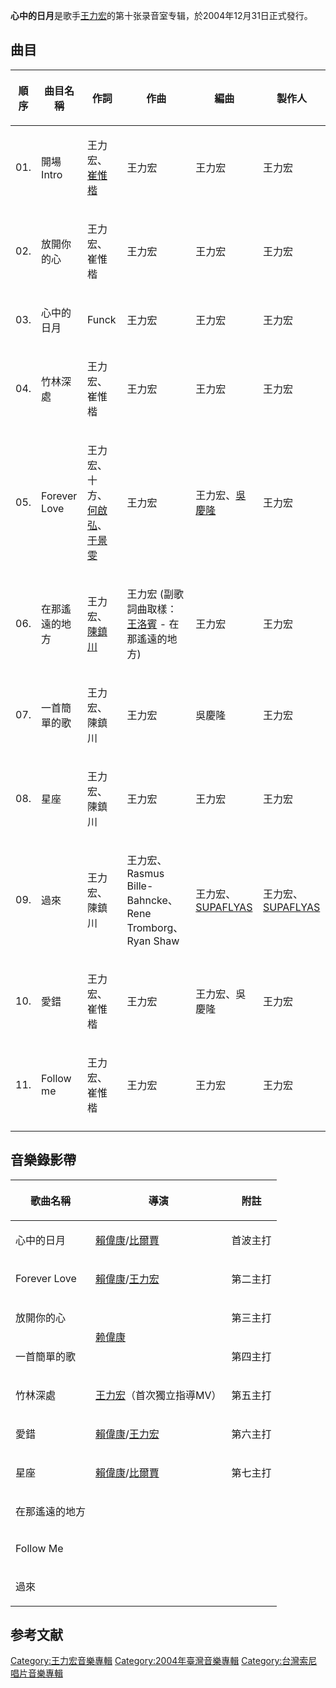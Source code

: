 {{Infobox Album
|Name = '''心中的日月'''
|Type = 專輯
|Artist = 王力宏
|Cover = wanglihong_xinzhongderiyue.jpg
|Recorded = 
|Released = 2004年12月31日<ref name=five>{{cite web|title=心中的日月|url=http://www.5music.com.tw/CDList-C.asp?cdno=425495679684|publisher=五大唱片|language=zh-tw|access-date=2012-06-22|archive-date=2020-07-17|archive-url=https://web.archive.org/web/20200717222708/http://www.5music.com.tw/CDList-C.asp?cdno=425495679684|dead-url=no}}</ref> 
|Genre = [[華語流行|華語流行]]
|Label = [[台湾索尼音乐娱乐|台湾索尼音乐娱乐]]<ref name=five /> 
|Number =
|Length =
|Producer = 
|Reviews =
|Last album = [[HEAR_MY_VOICE|HEAR MY VOICE]]<br/>(2004年)
|This album = '''心中的日月'''<br/> (2004年)
|Next album = [[蓋世英雄|蓋世英雄]]<br/>(2005年)
}}
'''心中的日月'''是歌手[[王力宏|王力宏]]的第十张录音室专辑，於2004年12月31日正式發行。

==曲目==

{| class="wikitable"
! 順序
! 曲目名稱
! 作詞
! 作曲
! 編曲
! 製作人
|-
| 01.
| 開場Intro
| 王力宏、[[崔惟楷|崔惟楷]]
| 王力宏
| 王力宏
| 王力宏
|-
| 02.
| 放開你的心
| 王力宏、崔惟楷
| 王力宏
| 王力宏
| 王力宏
|-
| 03.
| 心中的日月
| Funck
| 王力宏
| 王力宏
| 王力宏
|-
| 04.
| 竹林深處
| 王力宏、崔惟楷
| 王力宏
| 王力宏
| 王力宏
|-
| 05.
| Forever Love
| 王力宏、十方、[[何啟弘|何啟弘]]、[[于景雯|于景雯]]
| 王力宏
| 王力宏、[[吳慶隆|吳慶隆]]
| 王力宏
|-
| 06.
| 在那遙遠的地方
| 王力宏、[[陳鎮川|陳鎮川]]
| 王力宏 (副歌詞曲取樣：[[王洛賓|王洛賓]] - 在那遙遠的地方)
| 王力宏
| 王力宏
|-
| 07.
| 一首簡單的歌 
| 王力宏、陳鎮川
| 王力宏
| 吳慶隆
| 王力宏
|-
| 08.
| 星座 
| 王力宏、陳鎮川
| 王力宏
| 王力宏
| 王力宏
|-
| 09.
| 過來
| 王力宏、陳鎮川
| 王力宏、Rasmus Bille-Bahncke、Rene Tromborg、Ryan Shaw
| 王力宏、[[SUPAFLYAS|SUPAFLYAS]]
| 王力宏、[[SUPAFLYAS|SUPAFLYAS]]
|-
| 10.
| 愛錯  
| 王力宏、崔惟楷
| 王力宏
| 王力宏、吳慶隆
| 王力宏
|-
| 11.
| Follow me
| 王力宏、崔惟楷
| 王力宏
| 王力宏
| 王力宏
|-
|}

== 音樂錄影帶 ==
{| class="wikitable"
!歌曲名稱
!導演
!附註
|-
|心中的日月
|[[賴偉康|賴偉康]]/[[比爾賈|比爾賈]]
|首波主打
|-
|Forever Love
|[[賴偉康|賴偉康]]/[[王力宏|王力宏]]
|第二主打
|-
|放開你的心
|rowspan="2"|[[赖偉康|赖偉康]]
|第三主打
|-
| 一首簡單的歌
|第四主打
|-
|竹林深處
|[[王力宏|王力宏]]（首次獨立指導MV）
|第五主打
|-
| 愛錯
|[[賴偉康|賴偉康]]/[[王力宏|王力宏]]
|第六主打
|-
| 星座
|[[賴偉康|賴偉康]]/[[比爾賈|比爾賈]]
|第七主打
|-
|在那遙遠的地方
|
|
|-
| Follow Me
|
|
|-
|過來
|
|
|}

==参考文献==
{{reflist}}

{{王力宏}}

[[Category:王力宏音樂專輯|Category:王力宏音樂專輯]]
[[Category:2004年臺灣音樂專輯|Category:2004年臺灣音樂專輯]]
[[Category:台灣索尼唱片音樂專輯|Category:台灣索尼唱片音樂專輯]]